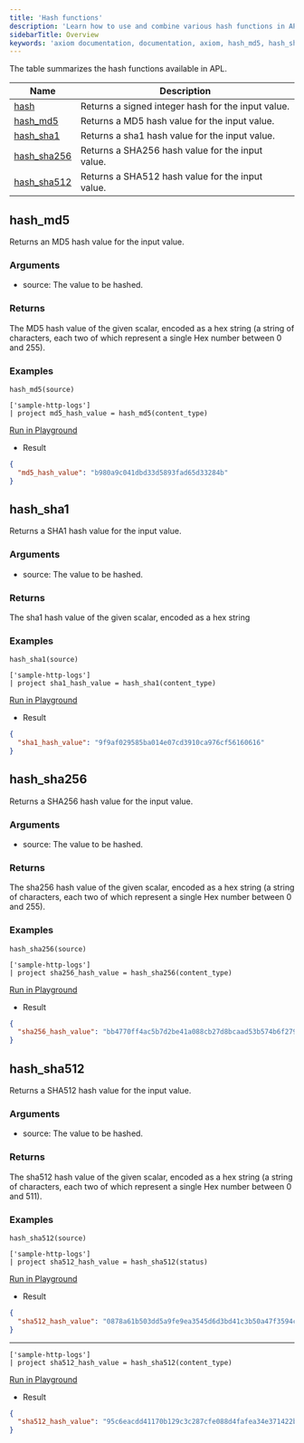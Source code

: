 ```yaml
---
title: 'Hash functions'
description: 'Learn how to use and combine various hash functions in APL'
sidebarTitle: Overview
keywords: 'axiom documentation, documentation, axiom, hash_md5, hash_sha1, hash_256()'
---
```


The table summarizes the hash functions available in APL.

| Name                 | Description                                  |
| --------------------------------- | ------------------------------------------------ |
| [hash](/apl/scalar-functions/hash-functions/hash)       | Returns a signed integer hash for the input value.   |
| [hash_md5](#hash-md5)       | Returns a MD5 hash value for the input value.    |
| [hash_sha1](#hash-sha1)     | Returns a sha1 hash value for the input value.   |
| [hash_sha256](#hash-sha256) | Returns a SHA256 hash value for the input value. |
| [hash_sha512](#hash-sha512) | Returns a SHA512 hash value for the input value. |

## hash_md5

Returns an MD5 hash value for the input value.

### Arguments

- source: The value to be hashed.

### Returns

The MD5 hash value of the given scalar, encoded as a hex string (a string of characters, each two of which represent a single Hex number between 0 and 255).

### Examples

```kusto
hash_md5(source)
```

```kusto
['sample-http-logs']
| project md5_hash_value = hash_md5(content_type)
```

[Run in Playground](https://play.axiom.co/axiom-play-qf1k/query?initForm=%7B%22apl%22%3A%22%5B%27sample-http-logs%27%5D%5Cn%7C%20project%20md5_hash_value%20%3D%20hash_md5%28content_type%29%22%2C%22queryOptions%22%3A%7B%22quickRange%22%3A%2230d%22%7D%7D)

- Result

```json
{
  "md5_hash_value": "b980a9c041dbd33d5893fad65d33284b"
}
```

## hash_sha1

Returns a SHA1 hash value for the input value.

### Arguments

- source: The value to be hashed.

### Returns

The sha1 hash value of the given scalar, encoded as a hex string

### Examples

```kusto
hash_sha1(source)
```

```kusto
['sample-http-logs']
| project sha1_hash_value = hash_sha1(content_type)
```

[Run in Playground](https://play.axiom.co/axiom-play-qf1k/query?initForm=%7B%22apl%22%3A%22%5B%27sample-http-logs%27%5D%5Cn%7C%20project%20sha1_hash_value%20%3D%20hash_sha1%28content_type%29%22%2C%22queryOptions%22%3A%7B%22quickRange%22%3A%2230d%22%7D%7D)

- Result

```json
{
  "sha1_hash_value": "9f9af029585ba014e07cd3910ca976cf56160616"
}
```

## hash_sha256

Returns a SHA256 hash value for the input value.

### Arguments

- source: The value to be hashed.

### Returns

The sha256 hash value of the given scalar, encoded as a hex string (a string of characters, each two of which represent a single Hex number between 0 and 255).

### Examples

```kusto
hash_sha256(source)
```

```kusto
['sample-http-logs']
| project sha256_hash_value = hash_sha256(content_type)
```

[Run in Playground](https://play.axiom.co/axiom-play-qf1k/query?initForm=%7B%22apl%22%3A%22%5B%27sample-http-logs%27%5D%5Cn%7C%20project%20sha256_hash_value%20%3D%20hash_sha256%28content_type%29%22%2C%22queryOptions%22%3A%7B%22quickRange%22%3A%2230d%22%7D%7D)

- Result

```json
{
  "sha256_hash_value": "bb4770ff4ac5b7d2be41a088cb27d8bcaad53b574b6f27941e8e48e9e10fc25a"
}
```

## hash_sha512

Returns a SHA512 hash value for the input value.

### Arguments

- source: The value to be hashed.

### Returns

The sha512 hash value of the given scalar, encoded as a hex string (a string of characters, each two of which represent a single Hex number between 0 and 511).

### Examples

```kusto
hash_sha512(source)
```

```kusto
['sample-http-logs']
| project sha512_hash_value = hash_sha512(status)
```

[Run in Playground](https://play.axiom.co/axiom-play-qf1k/query?initForm=%7B%22apl%22%3A%22%5B%27sample-http-logs%27%5D%5Cn%7C%20project%20sha512_hash_value%20%3D%20hash_sha512%28status%29%22%2C%22queryOptions%22%3A%7B%22quickRange%22%3A%2230d%22%7D%7D)

- Result

```json
{
  "sha512_hash_value": "0878a61b503dd5a9fe9ea3545d6d3bd41c3b50a47f3594cb8bbab3e47558d68fc8fcc409cd0831e91afc4e609ef9da84e0696c50354ad86b25f2609efef6a834"
}
```
---

```kusto
['sample-http-logs']
| project sha512_hash_value = hash_sha512(content_type)
```

[Run in Playground](https://play.axiom.co/axiom-play-qf1k/query?initForm=%7B%22apl%22%3A%22%5B%27sample-http-logs%27%5D%5Cn%7C%20project%20sha512_hash_value%20%3D%20hash_sha512%28content_type%29%22%2C%22queryOptions%22%3A%7B%22quickRange%22%3A%2230d%22%7D%7D)

- Result

```json
{
  "sha512_hash_value": "95c6eacdd41170b129c3c287cfe088d4fafea34e371422b94eb78b9653a89d4132af33ef39dd6b3d80e18c33b21ae167ec9e9c2d820860689c647ffb725498c4"
}
```
